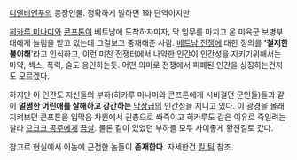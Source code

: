 [[디엔비엔푸]]의 등장인물. 정확하게 말하면 1화 단역이지만.

[[히카루 미나미]]와 [[콘프톤]]이 베트남에 도착하자마자, 막 임무를 마치고 온 미육군 보병부대에게 놀림을 받고 있는데 그걸보고 중재해준 사람. [[베트남 전쟁]]에 대한 정의를 ''''철저한 불이해''''라고 인식하고, 이런 미친 전쟁터에서 나약한 인간이 인간성을 지키기위해서는 마약, 섹스, 폭력, 술도 용인하는듯. 어떤 의미로 전쟁에서 피폐된 인간을 상징하는건지도 모르겠다.

하지만 이 인간도 자신들의 부하(히카루 미나미와 콘프톤에게 시비걸던 군인들)들과 같이 '''멀쩡한 어린애를 살해하고 강간하는''' [[막장]]급의 인간성을 지니고 있다. 이 광경을 몰래 지켜보던 콘프톤을 입막음 차원에서 권총으로 쏴죽이고 히카루도 같은 이유로 죽일려는 찰라 [[으크크 공주]]에게 [[끔살]]. 물론 같이 있었던 부하들 모두 사이좋게 황천길로 갔다.

참고로 현실에서 이놈에 근접한 놈들이 '''존재한다'''. 자세한건 [[킬 팀]] 참조.
